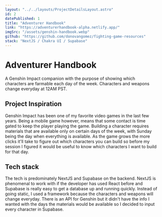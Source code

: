 ```yaml
---
layout: "../../layouts/ProjectDetailsLayout.astro"
id: 2
datePublished: 1
title: "Adventurer Handbook"
link: "https://adventurerhandbook-alpha.netlify.app/"
imgSrc: "/assets/genshin-handbook.webp"
github: "https://github.com/donovangomez/fighting-game-resources"
stack: "NextJS / Chakra UI / Supabase"
---
```


<h1 class="text-5xl mt-14">Adventurer Handbook</h1>

<p class="text-xl my-4">
  A Genshin Impact companion with the purpose of showing which characters are
  farmable each day of the week. Characters and weapons change everyday at 12AM
  PST.
</p>

<h2 class="text-3xl my-4">Project Inspiration</h2>
<p class="my-4 text-xl">
  Genshin Impact has been one of my favorite video games in the last few years.
  Being a mobile game however, means that some contact is time gated to keep the
  player playing the game. Building a character requires materials that are
  available only on certain days of the week, with Sunday being the day when
  everything is available. As the game grows the more clicks it'll take to
  figure out which characters you can build so before my session I figured it
  would be useful to know which characters I want to build for that day.
</p>

<h2 class="text-3xl my-4"> Tech stack </h2>
<p class="my-4">
  The tech is predominately NextJS and Supabase on the backend. NextJS is
  phenomenal to work with if the developer has used React before and Supabase is
  really easy to get a database up and running quickly. Instead of going static,
  I used a framework because the characters and weapons will change everyday.
  There is an API for Genshin but it didn't have the info I wanted with the days
  the materials would be available so I decided to input every character in
  Supabase.
</p>
